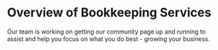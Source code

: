 # **Overview of Bookkeeping Services**

Our team is working on getting our community page up and running to assist and help you focus on what you do best - growing your business.